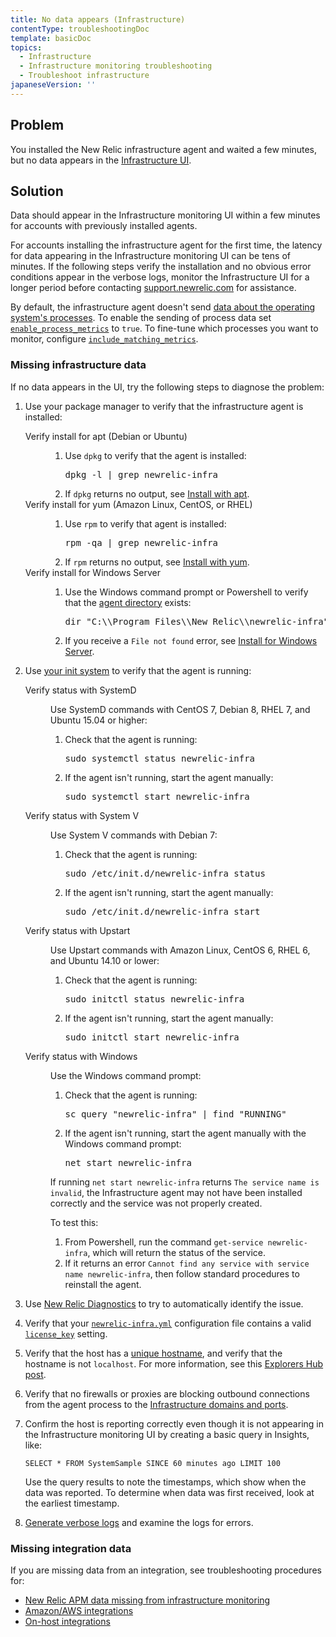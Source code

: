 ```yaml
---
title: No data appears (Infrastructure)
contentType: troubleshootingDoc
template: basicDoc
topics:
  - Infrastructure
  - Infrastructure monitoring troubleshooting
  - Troubleshoot infrastructure
japaneseVersion: ''
---
```


## Problem

You installed the New Relic infrastructure agent and waited a few minutes, but no data appears in the [Infrastructure UI](/docs/infrastructure/new-relic-infrastructure/infrastructure-ui-pages/infrastructure-compute-page-measure-resource-usage).

## Solution

Data should appear in the Infrastructure monitoring UI within a few minutes for accounts with previously installed agents.

<div className="callout-important">
  <p>
    For accounts installing the infrastructure agent for the first time, the latency for data appearing in the Infrastructure monitoring UI can be tens of minutes. If the following steps verify the installation and no obvious error conditions appear in the verbose logs, monitor the Infrastructure UI for a longer period before contacting <a href="https://support.newrelic.com">support.newrelic.com</a> for assistance.
  </p>
</div>

<div className="callout-important">
  <p>
    By default, the infrastructure agent doesn't send <a href="https://docs.newrelic.com/attribute-dictionary?attribute_name=&events_tids%5B%5D=8412">data about the operating system's processes</a>. To enable the sending of process data set <a href="https://docs.newrelic.com/docs/infrastructure/install-configure-manage-infrastructure/configuration/infrastructure-configuration-settings#enable-process-metrics"><code>enable_process_metrics</code></a> to <code>true</code>. To fine-tune which processes you want to monitor, configure <a href="https://docs.newrelic.com/docs/infrastructure/install-configure-manage-infrastructure/configuration/infrastructure-configuration-settings#include-matching-metrics"><code>include_matching_metrics</code></a>.
  </p>
</div>

### Missing infrastructure data

If no data appears in the UI, try the following steps to diagnose the problem:

1. Use your package manager to verify that the infrastructure agent is installed:

   <dl className="clamshell-list">
     <dt id="apt-install-verify">Verify install for apt (Debian or Ubuntu)</dt><dd><ol><li><p>Use <code>dpkg</code> to verify that the agent is installed:</p><pre>dpkg -l | grep newrelic-infra</pre></li><li>If <code>dpkg</code> returns no output, see <a href="/docs/infrastructure/new-relic-infrastructure/installation/install-infrastructure-linux#apt-based">Install with apt</a>.</li></ol></dd><dt id="yum-install-verify">Verify install for yum (Amazon Linux, CentOS, or RHEL)</dt><dd><ol><li><p>Use <code>rpm</code> to verify that agent is installed:</p><pre>rpm -qa | grep newrelic-infra</pre></li><li>If <code>rpm</code> returns no output, see <a href="/docs/infrastructure/new-relic-infrastructure/installation/install-infrastructure-linux#yum-based">Install with yum</a>.</li></ol></dd><dt id="windows-install-verify">Verify install for Windows Server</dt><dd><ol><li><p>Use the Windows command prompt or Powershell to verify that the <a href="/docs/agents/manage-apm-agents/troubleshooting/find-agent-root-directory#infra-agent">agent directory</a> exists:</p><pre>dir "C:\\Program Files\\New Relic\\newrelic-infra"</pre></li><li>If you receive a <code>File not found</code> error, see <a href="/docs/infrastructure/new-relic-infrastructure/installation/install-infrastructure-windows-server">Install for Windows Server</a>.</li></ol></dd>
   </dl>
2. Use [your init system](/docs/infrastructure/new-relic-infrastructure/configuration/start-stop-restart-check-infrastructure-agent-status#init-system) to verify that the agent is running:

   <dl className="clamshell-list">
     <dt id="systemd-verify-status">Verify status with SystemD</dt><dd><p>Use SystemD commands with CentOS 7, Debian 8, RHEL 7, and Ubuntu 15.04 or higher:</p><ol><li><p>Check that the agent is running:</p><pre>sudo systemctl status newrelic-infra</pre></li><li><p>If the agent isn't running, start the agent manually:</p><pre>sudo systemctl start newrelic-infra</pre></li></ol></dd><dt id="systemv-verify-status">Verify status with System V</dt><dd><p>Use System V commands with Debian 7:</p><ol><li><p>Check that the agent is running:</p><pre>sudo /etc/init.d/newrelic-infra status</pre></li><li><p>If the agent isn't running, start the agent manually:</p><pre>sudo /etc/init.d/newrelic-infra start</pre></li></ol></dd><dt id="upstart-verify-status">Verify status with Upstart</dt><dd><p>Use Upstart commands with Amazon Linux, CentOS 6, RHEL 6, and Ubuntu 14.10 or lower:</p><ol><li><p>Check that the agent is running:</p><pre>sudo initctl status newrelic-infra</pre></li><li><p>If the agent isn't running, start the agent manually:</p><pre>sudo initctl start newrelic-infra</pre></li></ol></dd><dt id="windows-verify-status">Verify status with Windows</dt><dd><p>Use the Windows command prompt:</p><ol><li><p>Check that the agent is running:</p><pre>sc query "newrelic-infra" | find "RUNNING"</pre></li><li><p>If the agent isn't running, start the agent manually with the Windows command prompt:</p><pre>net start newrelic-infra</pre></li></ol><p>If running <code>net start newrelic-infra</code> returns <code>The service name is invalid</code>, the Infrastructure agent may not have been installed correctly and the service was not properly created.</p><p>To test this:</p><ol><li>From Powershell, run the command <code>get-service newrelic-infra</code>, which will return the status of the service.</li><li>If it returns an error <code>Cannot find any service with service name newrelic-infra</code>, then follow standard procedures to reinstall the agent.</li></ol></dd>
   </dl>
3. Use [New Relic Diagnostics](/docs/agents/manage-apm-agents/troubleshooting/new-relic-diagnostics) to try to automatically identify the issue.
4. Verify that your [`newrelic-infra.yml`](/docs/infrastructure/new-relic-infrastructure/configuration/configure-infrastructure-agent#config-file) configuration file contains a valid [`license_key`](/docs/infrastructure/new-relic-infrastructure/configuration/configure-infrastructure-agent#conf-license_key) setting.
5. Verify that the host has a [unique hostname](/docs/infrastructure/new-relic-infrastructure/getting-started/compatibility-requirements-new-relic-infrastructure#hostname), and verify that the hostname is not `localhost`. For more information, see this [Explorers Hub post](https://discuss.newrelic.com/t/relic-solution-a-common-reason-for-a-host-failing-to-show-up-in-the-infrastructure-dashboard/53031).
6. Verify that no firewalls or proxies are blocking outbound connections from the agent process to the [Infrastructure domains and ports](/docs/apm/new-relic-apm/getting-started/networks#infrastructure).
7. Confirm the host is reporting correctly even though it is not appearing in the Infrastructure monitoring UI by creating a basic query in Insights, like:

   ```
   SELECT * FROM SystemSample SINCE 60 minutes ago LIMIT 100
   ```

   Use the query results to note the timestamps, which show when the data was reported. To determine when data was first received, look at the earliest timestamp.
8. [Generate verbose logs](/docs/infrastructure/new-relic-infrastructure/troubleshooting/generating-logs-troubleshooting-infrastructure) and examine the logs for errors.

### Missing integration data

If you are missing data from an integration, see troubleshooting procedures for:

* [New Relic APM data missing from infrastructure monitoring](/docs/infrastructure/new-relic-infrastructure/troubleshooting/apm-data-missing-infrastructure)
* [Amazon/AWS integrations](/docs/infrastructure/amazon-integrations/troubleshooting/no-data-appears-amazonaws-integrations)
* [On-host integrations](/docs/infrastructure/on-host-integrations/troubleshooting/not-seeing-host-integration-data)
